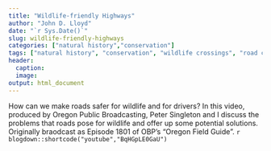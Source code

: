 ```yaml
---
title: "Wildlife-friendly Highways"
author: "John D. Lloyd"
date: "`r Sys.Date()`"
slug: wildlife-friendly-highways
categories: ["natural history","conservation"]
tags: ["natural history", "conservation", "wildlife crossings", "road crossings", "roadkill"]
header:
  caption: 
  image: 
output: html_document
---
```

How can we make roads safer for wildlife and for drivers? In this video, produced by Oregon Public Broadcasting, Peter Singleton and I discuss the problems that roads pose for wildlife and offer up some potential solutions. Originally braodcast as Episode 1801 of OBP's "Oregon Field Guide". 
`r blogdown::shortcode("youtube","BqHGpLE0GaU")`


